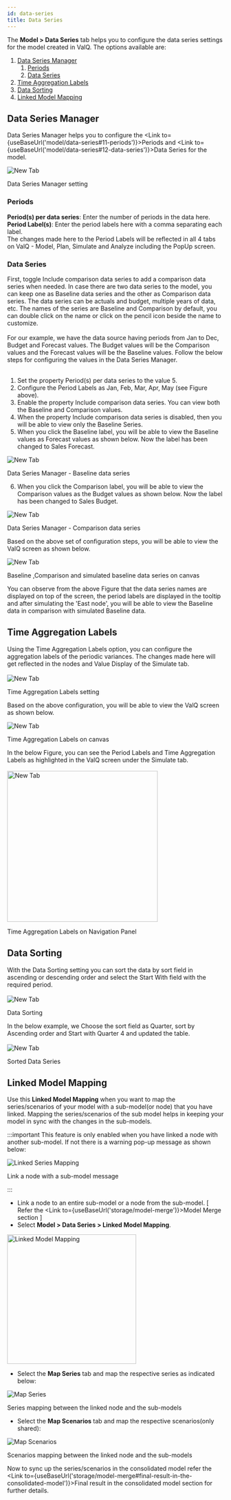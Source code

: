 ```yaml
---
id: data-series
title: Data Series
---
```



The **Model > Data Series** tab helps you to configure the data series settings for the model created in ValQ. The options available are:

1. [Data Series Manager](#data-series-manager)
    1. [Periods](#periods)
    1. [Data Series](#data-series)
1. [Time Aggregation Labels](#time-aggregation-labels)
1. [Data Sorting](#data-sorting)
1. [Linked Model Mapping](#linked-model-mapping)

## Data Series Manager

Data Series Manager helps you to configure the <Link to={useBaseUrl('model/data-series#11-periods')}>Periods</Link> and <Link to={useBaseUrl('model/data-series#12-data-series')}>Data Series</Link> for the model.

<div style={{ textAlign: "center" }}>
  <Zoom>
    <img alt="New Tab" src={useBaseUrl("/doc-images/model/ds2.png")} />
  </Zoom>
  <div class="center"><p>Data Series Manager setting</p></div>
</div>

### Periods

**Period(s) per data series**: Enter the number of periods in the data here. <br />
**Period Label(s)**: Enter the period labels here with a comma separating each label.<br />
The changes made here to the Period Labels will be reflected in all 4 tabs on ValQ - Model,
Plan, Simulate and Analyze including the PopUp screen.

### Data Series

<div style={{ textAlign: "justify" }}>
  First, toggle Include comparison data series to add a comparison data series
  when needed. In case there are two data series to the model, you can keep one
  as Baseline data series and the other as Comparison data series. The data
  series can be actuals and budget, multiple years of data, etc. The names of
  the series are Baseline and Comparison by default, you can double click on the
  name or click on the pencil icon beside the name to customize.
</div> <br />

<div style={{ textAlign: "justify" }}>
  For our example, we have the data source having periods from Jan to Dec,
  Budget and Forecast values. The Budget values will be the Comparison values
  and the Forecast values will be the Baseline values. Follow the below steps
  for configuring the values in the Data Series Manager.
</div> <br />

1.  Set the property Period(s) per data series to the value 5.
2.  Configure the Period Labels as Jan, Feb, Mar, Apr, May (see Figure
    above).
3.  Enable the property Include comparison data series. You can view
    both the Baseline and Comparison values.
4.  When the property Include comparison data series is disabled, then
    you will be able to view only the Baseline Series.
5.  When you click the Baseline label, you will be able to view the
    Baseline values as Forecast values as shown below. Now the label
    has been changed to Sales Forecast.

<div class="center">
  <Zoom>
    <img alt="New Tab" src={useBaseUrl("/doc-images/model/ds3.png")} />
  </Zoom>
  <p>Data Series Manager - Baseline data series</p>
</div>

6.  When you click the Comparison label, you will be able to view the
    Comparison values as the Budget values as shown below. Now the label
    has been changed to Sales Budget.

<div class="center">
  <Zoom>
    <img alt="New Tab" src={useBaseUrl("/doc-images/model/ds4.png")} />
  </Zoom>
  <p>Data Series Manager - Comparison data series</p>
</div>

Based on the above set of configuration steps, you will be able to view
the ValQ screen as shown below.

<div class="center">
  <Zoom>
    <img alt="New Tab" src={useBaseUrl("/doc-images/model/ds5.png")} />
  </Zoom>
  <p>Baseline ,Comparison and simulated baseline data series on canvas</p>
</div>

<div style={{ textAlign: "justify" }}>
  You can observe from the above Figure that the data series names are displayed
  on top of the screen, the period labels are displayed in the tooltip and after
  simulating the 'East node', you will be able to view the Baseline data in
  comparison with simulated Baseline data.
</div>

## Time Aggregation Labels

<div style={{ textAlign: "justify" }}>
  Using the Time Aggregation Labels option, you can configure the aggregation
  labels of the periodic variances. The changes made here will get reflected in
  the nodes and Value Display of the Simulate tab.
</div> <br />

<div style={{ textAlign: "center" }}>
  <Zoom>
    <img alt="New Tab" src={useBaseUrl("/doc-images/model/ds6.png")} />
  </Zoom>
  <div class="center"><p>Time Aggregation Labels setting</p></div>
</div>

Based on the above configuration, you will be able to view the ValQ screen as shown below.

<div class="center">
  <Zoom>
    <img alt="New Tab" src={useBaseUrl("/doc-images/model/ds7.png")} />
  </Zoom>
  <p>Time Aggregation Labels on canvas</p>
</div>

<div style={{ textAlign: "justify" }}>
  In the below Figure, you can see the Period Labels and Time Aggregation Labels
  as highlighted in the ValQ screen under the Simulate tab.
</div> <br />

<div style={{ textAlign : "center" }}>
  <Zoom>
    <img alt="New Tab" src={useBaseUrl("/doc-images/model/ds8.png")} width="350"/>
  </Zoom>
  <div class="center"><p>Time Aggregation Labels on Navigation Panel</p></div>
</div>

## Data Sorting

<div style={{ textAlign: "justify" }}>
  With the Data Sorting setting you can sort the data by sort field in ascending
  or descending order and select the Start With field with the required period.
</div> <br />

<div class="center">
  <Zoom>
    <img alt="New Tab" src={useBaseUrl("/doc-images/model/ds9.png")} />
  </Zoom>
  <p>Data Sorting</p>
</div>

<div style={{ textAlign: "justify" }}>
  In the below example, we Choose the sort field as Quarter, sort by Ascending
  order and Start with Quarter 4 and updated the table.
</div> <br />

<div class="center">
  <Zoom>
    <img alt="New Tab" src={useBaseUrl("/doc-images/model/ds10.png")} />
  </Zoom>
  <p>Sorted Data Series</p>
</div>

## Linked Model Mapping

Use this **Linked Model Mapping** when you want to map the series/scenarios of your model with a sub-model(or node) that you have linked.
Mapping the series/scenarios of the sub model helps in keeping your model in sync with the changes in the sub-models.

:::important
This feature is only enabled when you have linked a node with another sub-model. If not there is a warning pop-up message as shown below:

<div class="center">
  <Zoom>
    <img alt="Linked Series Mapping" src={useBaseUrl("/doc-images/model/linked-model-warning.png")} />
  </Zoom>
  <p>Link a node with a sub-model message</p>
</div>
:::

* Link a node to an entire sub-model or a node from the sub-model. [ Refer the <Link to={useBaseUrl('storage/model-merge')}>Model Merge</Link> section ]
* Select **Model > Data Series > Linked Model Mapping**.

<div style={{ textAlign: "center" }}>
  <Zoom>
    <img alt="Linked Model Mapping" src={useBaseUrl("/doc-images/model/linked-model-map.png")} width="300" />
  </Zoom>
</div>

* Select the **Map Series** tab and map the respective series as indicated below:

<div class="center">
  <Zoom>
    <img alt="Map Series" src={useBaseUrl("/doc-images/model/map-series.png")} />
  </Zoom>
  <p>Series mapping between the linked node and the sub-models</p>
</div>

* Select the **Map Scenarios** tab and map the respective scenarios(only shared):

<div class="center">
  <Zoom>
    <img alt="Map Scenarios" src={useBaseUrl("/doc-images/model/map-scenarios.png")} />
  </Zoom>
  <p>Scenarios mapping between the linked node and the sub-models</p>
</div>

Now to sync up the series/scenarios in the consolidated model refer the <Link to={useBaseUrl('storage/model-merge#final-result-in-the-consolidated-model')}>Final result in the consolidated model</Link> section for further details.
